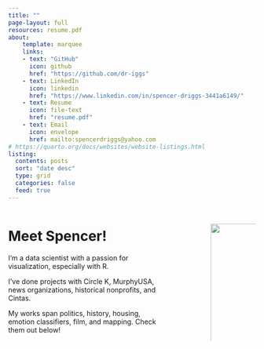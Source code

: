 ```yaml
---
title: ""
page-layout: full
resources: resume.pdf
about: 
    template: marquee
    links: 
    - text: "GitHub"
      icon: github
      href: "https://github.com/dr-iggs"
    - text: LinkedIn
      icon: linkedin
      href: "https://www.linkedin.com/in/spencer-driggs-3441a6149/"
    - text: Resume
      icon: file-text
      href: "resume.pdf"
    - text: Email
      icon: envelope
      href: mailto:spencerdriggs@yahoo.com
# https://quarto.org/docs/websites/website-listings.html
listing:
  contents: posts
  sort: "date desc"
  type: grid
  categories: false
  feed: true
---
```


<!-- HERO SECTION 
::: {.column-screen}
![](images/bg_hero.png){style="transform: translateY(-5em); height: 10% !important;"}
::: -->


<!-- ME SECTION -->
:::: columns

<!-- COL1 -->
::: {.column width="70%"}

# Meet Spencer!

I'm a data scientist with a passion for visualization, especially with R. 
<br>

I've done projects with Circle K, MurphyUSA, news organizations, historical nonprofits, and Cintas. 
<br>

My works span politics, history, housing, emotion classifiers, film, and mapping. Check them out below!
<br> 

:::

<!-- COL 2 (SPACE) -->
::: {.column width="10%"}

:::

<!-- COL 3 -->
::: {.column width="20%"}

<br> ![](images/portrait.jpg){width="130%"}

:::

::::


<br><br>